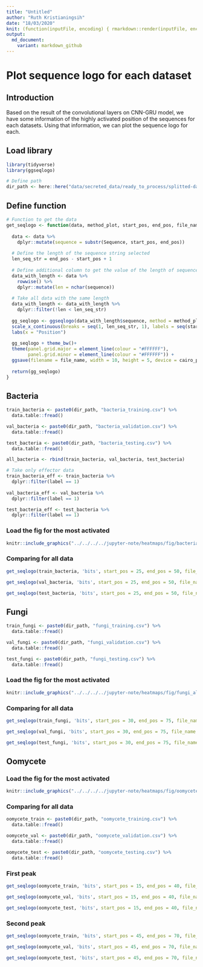 ```yaml
---
title: "Untitled"
author: "Ruth Kristianingsih"
date: "18/03/2020"
knit: (function(inputFile, encoding) { rmarkdown::render(inputFile, encoding = encoding, output_dir = here::here("reports", stringr::str_remove(getwd(), here::here("scripts/r-scripts/")))) })
output:
  md_document:
    variant: markdown_github
---
```


# Plot sequence logo for each dataset

## Introduction

Based on the result of the convolutional layers on CNN-GRU model, we have some information of the highly activated position of the sequences for each datasets. Using that information, we can plot the sequence logo for each. 


## Load library

```r
library(tidyverse)
library(ggseqlogo)
```

```r
# Define path 
dir_path <- here::here("data/secreted_data/ready_to_process/splitted-data/")
```

## Define function

```r
# Function to get the data 
get_seqlogo <- function(data, method_plot, start_pos, end_pos, file_name){
  
  data <- data %>% 
    dplyr::mutate(sequence = substr(Sequence, start_pos, end_pos)) 
  
  # Define the length of the sequence string selected
  len_seq_str = end_pos - start_pos + 1
  
  # Define additional column to get the value of the length of sequence 
  data_with_length <- data %>% 
    rowwise() %>% 
    dplyr::mutate(len = nchar(sequence))
  
  # Take all data with the same length
  data_with_length <- data_with_length %>% 
    dplyr::filter(!len < len_seq_str)
  
  gg_seqlogo <- ggseqlogo(data_with_length$sequence, method = method_plot, seq_type = "aa") +
  scale_x_continuous(breaks = seq(1, len_seq_str, 1), labels = seq(start_pos, end_pos, 1)) +
  labs(x = "Position")
  
  gg_seqlogo + theme_bw()+
  theme(panel.grid.major = element_line(colour = "#FFFFFF"),
        panel.grid.minor = element_line(colour = "#FFFFFF")) +
  ggsave(filename = file_name, width = 10, height = 5, device = cairo_pdf)
  
  return(gg_seqlogo)
} 
```



## Bacteria 

```r
train_bacteria <- paste0(dir_path, "bacteria_training.csv") %>% 
  data.table::fread() 

val_bacteria <- paste0(dir_path, "bacteria_validation.csv") %>%
  data.table::fread()  

test_bacteria <- paste0(dir_path, "bacteria_testing.csv") %>% 
  data.table::fread() 

all_bacteria <- rbind(train_bacteria, val_bacteria, test_bacteria)
```

```r
# Take only effector data
train_bacteria_eff <- train_bacteria %>% 
  dplyr::filter(label == 1)
  
val_bacteria_eff <- val_bacteria %>% 
  dplyr::filter(label == 1)

test_bacteria_eff <- test_bacteria %>% 
  dplyr::filter(label == 1)
```


### Load the fig for the most activated 

```r
knitr::include_graphics("../../../../jupyter-note/heatmaps/fig/bacteria_all_datasets_plot.png")
```



### Comparing for all data

```r
get_seqlogo(train_bacteria, 'bits', start_pos = 25, end_pos = 50, file_name = "../../../../jupyter-note/heatmaps/fig/bacteria_train_seqlogo.pdf")
```

```r
get_seqlogo(val_bacteria, 'bits', start_pos = 25, end_pos = 50, file_name = "../../../../jupyter-note/heatmaps/fig/bacteria_val_seqlogo.pdf")
```

```r
get_seqlogo(test_bacteria, 'bits', start_pos = 25, end_pos = 50, file_name = "../../../../jupyter-note/heatmaps/fig/bacteria_test_seqlogo.pdf")
```




## Fungi

```r
train_fungi <- paste0(dir_path, "fungi_training.csv") %>% 
  data.table::fread()

val_fungi <- paste0(dir_path, "fungi_validation.csv") %>%
  data.table::fread()  

test_fungi <- paste0(dir_path, "fungi_testing.csv") %>% 
  data.table::fread()  
```

### Load the fig for the most activated 

```r
knitr::include_graphics("../../../../jupyter-note/heatmaps/fig/fungi_all_datasets_plot.png")
```

### Comparing for all data

```r
get_seqlogo(train_fungi, 'bits', start_pos = 30, end_pos = 75, file_name = "../../../../jupyter-note/heatmaps/fig/fungi_train_seqlogo.pdf")
```


 
```r
get_seqlogo(val_fungi, 'bits', start_pos = 30, end_pos = 75, file_name = "../../../../jupyter-note/heatmaps/fig/fungi_val_seqlogo.pdf")
```


```r
get_seqlogo(test_fungi, 'bits', start_pos = 30, end_pos = 75, file_name = "../../../../jupyter-note/heatmaps/fig/fungi_test_seqlogo.pdf")
```


## Oomycete

### Load the fig for the most activated 

```r
knitr::include_graphics("../../../../jupyter-note/heatmaps/fig/oomycete_all_datasets_plot.png")
```

### Comparing for all data

```r
oomycete_train <- paste0(dir_path, "oomycete_training.csv") %>% 
  data.table::fread()

oomycete_val <- paste0(dir_path, "oomycete_validation.csv") %>%
  data.table::fread() 

oomycete_test <- paste0(dir_path, "oomycete_testing.csv") %>% 
  data.table::fread() 
```

### First peak

```r
get_seqlogo(oomycete_train, 'bits', start_pos = 15, end_pos = 40, file_name = "../../../../jupyter-note/heatmaps/fig/oomycete_train_seqlogo_1.pdf")
```

```r
get_seqlogo(oomycete_val, 'bits', start_pos = 15, end_pos = 40, file_name = "../../../../jupyter-note/heatmaps/fig/oomycete_val_seqlogo_1.pdf")
```

```r
get_seqlogo(oomycete_test, 'bits', start_pos = 15, end_pos = 40, file_name = "../../../../jupyter-note/heatmaps/fig/oomycete_test_seqlogo_1.pdf")
```

### Second peak

```r
get_seqlogo(oomycete_train, 'bits', start_pos = 45, end_pos = 70, file_name = "../../../../jupyter-note/heatmaps/fig/oomycete_train_seqlogo_2.pdf")
```

```r
get_seqlogo(oomycete_val, 'bits', start_pos = 45, end_pos = 70, file_name = "../../../../jupyter-note/heatmaps/fig/oomycete_val_seqlogo_2.pdf")
```
```r
get_seqlogo(oomycete_test, 'bits', start_pos = 45, end_pos = 70, file_name = "../../../../jupyter-note/heatmaps/fig/oomycete_test_seqlogo_2.pdf")
```
